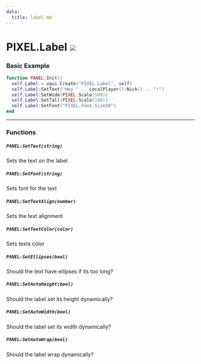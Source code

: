 ```yaml
---
data:
  title: label.md
---
```


# PIXEL.Label ![](http://localhost:3000/client.png)

### Basic Example

  ```lua #
  function PANEL:Init()
	self.Label = vgui.Create("PIXEL.Label", self)
	self.Label:SetText("Hey " .. LocalPlayer():Nick() .. "!")
	self.Label:SetWide(PIXEL.Scale(500))
	self.Label:SetTall(PIXEL.Scale(100))
	self.Label:SetFont("PIXEL.Font.Size50")
  end
  ```

---

### Functions

##### `PANEL:SetText(string)`
  Sets the text on the label

##### `PANEL:SetFont(string)`
  Sets font for the text

##### `PANEL:SetTextAlign(number)`
  Sets the text alignment

##### `PANEL:SetTextColor(color)`
  Sets texts color

##### `PANEL:SetEllipses(bool)`
  Should the text have ellipses if its too long?

##### `PANEL:SetAutoHeight(bool)`
  Should the label set its height dynamically?

##### `PANEL:SetAutoWidth(bool)`
  Should the label set its width dynamically?

##### `PANEL:SetAutoWrap(bool)`
  Should the label wrap dynamically?
